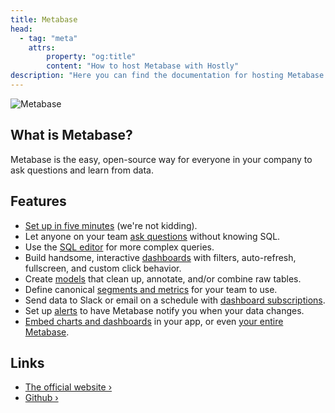 ```yaml
---
title: Metabase
head:
  - tag: "meta"
    attrs:
        property: "og:title"
        content: "How to host Metabase with Hostly"
description: "Here you can find the documentation for hosting Metabase with Hostly."
---
```



<Badge text="One-click setup." variant="note" size="large" />

![Metabase](https://github.com/metabase/metabase/raw/master/docs/images/metabase-product-screenshot.svg)

## What is Metabase?

Metabase is the easy, open-source way for everyone in your company to ask questions and learn from data.

## Features

- [Set up in five minutes](https://www.metabase.com/docs/latest/setting-up-metabase.html) (we're not kidding).
- Let anyone on your team [ask questions](https://www.metabase.com/docs/latest/users-guide/04-asking-questions.html) without knowing SQL.
- Use the [SQL editor](https://www.metabase.com/docs/latest/questions/native-editor/writing-sql) for more complex queries.
- Build handsome, interactive [dashboards](https://www.metabase.com/docs/latest/users-guide/07-dashboards.html) with filters, auto-refresh, fullscreen, and custom click behavior.
- Create [models](https://www.metabase.com/learn/getting-started/models) that clean up, annotate, and/or combine raw tables.
- Define canonical [segments and metrics](https://www.metabase.com/docs/latest/administration-guide/07-segments-and-metrics.html) for your team to use.
- Send data to Slack or email on a schedule with [dashboard subscriptions](https://www.metabase.com/docs/latest/users-guide/dashboard-subscriptions).
- Set up [alerts](https://www.metabase.com/docs/latest/users-guide/15-alerts.html) to have Metabase notify you when your data changes.
- [Embed charts and dashboards](https://www.metabase.com/docs/latest/administration-guide/13-embedding.html) in your app, or even [your entire Metabase](https://www.metabase.com/docs/latest/enterprise-guide/full-app-embedding.html).

## Links

- [The official website ›](https://www.metabase.com/)
- [Github ›](https://github.com/metabase/metabase)

